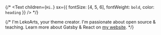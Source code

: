 {/* <Text
  children={`Hi.`}
  sx={{ fontSize: [4, 5, 6], fontWeight: `bold`, color: `heading` }}
/> */}

{/* I'm LekoArts, your theme creator. I'm passionate about open source & teaching. Learn more about Gatsby & React on [my website](https://www.lekoarts.de?utm_source=minimal-blog&utm_medium=Starter). */}
